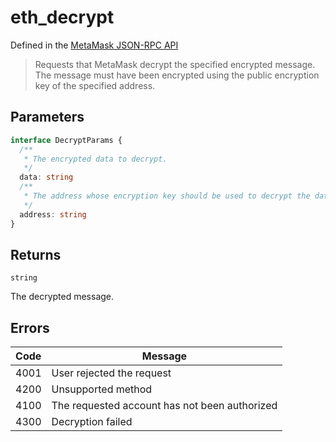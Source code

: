 # eth_decrypt

Defined in the [MetaMask JSON-RPC API](https://docs.metamask.io/wallet/reference/json-rpc-api/)

> Requests that MetaMask decrypt the specified encrypted message. The message must have been encrypted using the public encryption key of the specified address.

## Parameters

```ts
interface DecryptParams {
  /**
   * The encrypted data to decrypt.
   */
  data: string
  /**
   * The address whose encryption key should be used to decrypt the data.
   */
  address: string
}
```

## Returns

`string`

The decrypted message.

## Errors

| Code | Message                                       |
| ---- | --------------------------------------------- |
| 4001 | User rejected the request                     |
| 4200 | Unsupported method                            |
| 4100 | The requested account has not been authorized |
| 4300 | Decryption failed                             |
